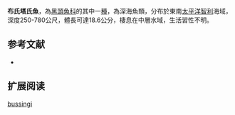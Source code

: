 {{Speciesbox
| name = 布氏塔氏魚
| status = NE
| status_system = IUCN3.1
| image = 
| image_width = 250px
| genus = Talismania
| species = bussingi
| authority = [[Sazonov|Sazonov]], 1989
| synonyms = 
}}

'''布氏塔氏魚'''，為[[黑頭魚科|黑頭魚科]]的其中一[[種|種]]，為深海魚類，分布於東南[[太平洋|太平洋]][[智利|智利]]海域，深度250-780公尺，體長可達18.6公分，棲息在中層水域，生活習性不明。

==参考文献==
*{{FishBase_species|genus=Talismania|species=bussingi|year=2015|month=9}}

== 扩展阅读 ==
{{refbegin}}
{{wikispecies-inline|Talismania bussingi|布氏塔氏魚}}
{{refend}}
{{Taxonbar|from=Q2468033}}

[[Category:塔氏魚屬|bussingi]]